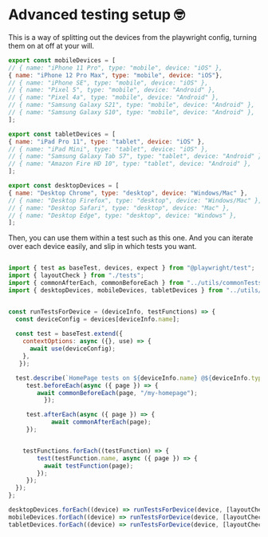 # Advanced testing setup 🤓



This is a way of splitting out the devices from the playwright config, turning them on at off at your will.


```jsx  title="tests/utils/devices.tsx"
export const mobileDevices = [
// { name: "iPhone 11 Pro", type: "mobile", device: "iOS" },
{ name: "iPhone 12 Pro Max", type: "mobile", device: "iOS"},
// { name: "iPhone SE", type: "mobile", device: "iOS" },
// { name: "Pixel 5", type: "mobile", device: "Android" },
// { name: "Pixel 4a", type: "mobile", device: "Android" },
// { name: "Samsung Galaxy S21", type: "mobile", device: "Android" },
// { name: "Samsung Galaxy S10", type: "mobile", device: "Android" },
];

export const tabletDevices = [ 
{ name: "iPad Pro 11", type: "tablet", device: "iOS" },
// { name: "iPad Mini", type: "tablet", device: "iOS" },
// { name: "Samsung Galaxy Tab S7", type: "tablet", device: "Android" },
// { name: "Amazon Fire HD 10", type: "tablet", device: "Android" },
];

export const desktopDevices = [
{ name: "Desktop Chrome", type: "desktop", device: "Windows/Mac" },
// { name: "Desktop Firefox", type: "desktop", device: "Windows/Mac" },
// { name: "Desktop Safari", type: "desktop", device: "Mac" },
// { name: "Desktop Edge", type: "desktop", device: "Windows" },
];
```

Then, you can use them within a test such as this one. And you can iterate over each device easily, and slip in which tests you want.



```jsx   title="tests/Homepage/Homepage.spec.ts"

import { test as baseTest, devices, expect } from "@playwright/test";
import { layoutCheck } from "./tests";
import { commonAfterEach, commonBeforeEach } from "../utils/commonTests";
import { desktopDevices, mobileDevices, tabletDevices } from "../utils/devices";


const runTestsForDevice = (deviceInfo, testFunctions) => {
  const deviceConfig = devices[deviceInfo.name];
    
  const test = baseTest.extend({ 
    contextOptions: async ({}, use) => {
      await use(deviceConfig); 
    },
   });

  test.describe(`HomePage tests on ${deviceInfo.name} @${deviceInfo.type}`, () => {
     test.beforeEach(async ({ page }) => { 
        await commonBeforeEach(page, "/my-homepage");
          });

     test.afterEach(async ({ page }) => {
            await commonAfterEach(page);    
     });


    testFunctions.forEach((testFunction) => {
        test(testFunction.name, async ({ page }) => {
          await testFunction(page);
        });
     });
  });
};

desktopDevices.forEach((device) => runTestsForDevice(device, [layoutCheck]));
mobileDevices.forEach((device) => runTestsForDevice(device, [layoutCheck]));
tabletDevices.forEach((device) => runTestsForDevice(device, [layoutCheck]));

```